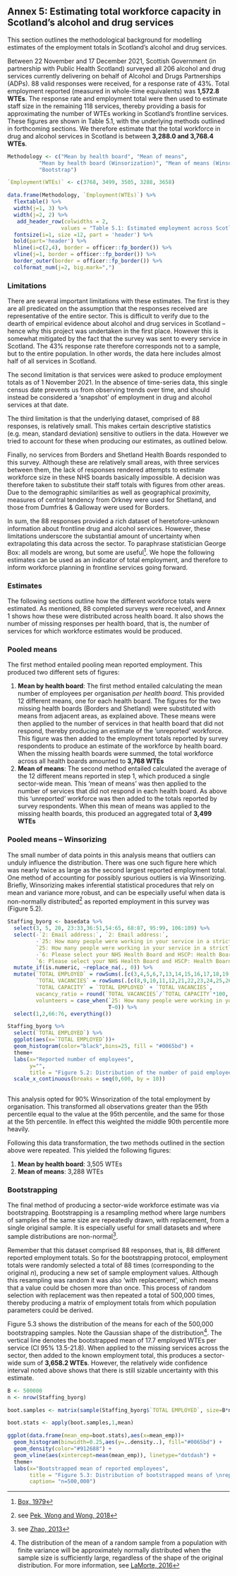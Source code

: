 ## Annex 5: Estimating total workforce capacity in Scotland’s alcohol and drug services

This section outlines the methodological background for modelling estimates of the employment totals in Scotland's alcohol and drug services. 

Between 22 November and 17 December 2021, Scottish Government (in partnership with Public Health Scotland) surveyed all 206 alcohol and drug services currently delivering on behalf of Alcohol and Drugs Partnerships (ADPs). 88 valid responses were received, for a response rate of 43%. Total employment reported (measured in whole-time equivalents) was  **1,572.8 WTEs**. The response rate and employment total were then used to estimate staff size in the remaining 118 services, thereby providing a basis for approximating the number of WTEs working in Scotland’s frontline services. These figures are shown in Table 5.1, with the underlying methods outlined in forthcoming sections. We therefore estimate that the total workforce in drug and alcohol services in Scotland is between **3,288.0 and 3,768.4 WTEs**.

```r
Methodology <- c("Mean by health board", "Mean of means",
          "Mean by health board (Winsorization)", "Mean of means (Winsorization)",
          "Bootstrap")

`Employment(WTEs)` <- c(3768, 3499, 3505, 3288, 3658)

data.frame(Methodology, `Employment(WTEs)`) %>% 
  flextable() %>% 
  width(j=1, 3) %>%
  width(j=2, 2) %>% 
   add_header_row(colwidths = 2,
                 values = "Table 5.1: Estimated employment across Scotland's alcohol and drug services by method") %>% 
  fontsize(i=1, size =12, part = 'header') %>% 
  bold(part='header') %>% 
  hline(i=c(2,4), border = officer::fp_border()) %>% 
  vline(j=1, border = officer::fp_border()) %>% 
  border_outer(border = officer::fp_border()) %>% 
  colformat_num(j=2, big.mark=",")


```

### Limitations

There are several important limitations with these estimates. The first is they are all predicated on the assumption that the responses received are representative of the entire sector. This is difficult to verify due to the dearth of empirical evidence about alcohol and drug services in Scotland – hence why this project was undertaken in the first place. However this is somewhat mitigated by the fact that the survey was sent to every service in Scotland. The 43% response rate therefore corresponds not to a sample, but to the entire population. In other words, the data here includes almost half of all services in Scotland.

The second limitation is that services were asked to produce employment totals as of 1 November 2021. In the absence of time-series data, this single census date prevents us from observing trends over time, and should instead be considered a 'snapshot' of employment in drug and alcohol services at that date.

The third limitation is that the underlying dataset, comprised of 88 responses, is relatively small. This makes certain descriptive statistics (e.g. mean, standard deviation) sensitive to outliers in the data. However we tried to account for these when producing our estimates, as outlined below.

Finally, no services from Borders and Shetland Health Boards responded to this survey. Although these are relatively small areas, with three services between them, the lack of responses rendered attempts to estimate workforce size in these NHS boards basically impossible. A decision was therefore taken to substitute their staff totals with figures from other areas. Due to the demographic similarities as well as geographical proximity, measures of central tendency from Orkney were used for Shetland, and those from Dumfries & Galloway were used for Borders.

In sum, the 88 responses provided a rich dataset of heretofore-unknown information about frontline drug and alcohol services. However, these limitations underscore the substantial amount of uncertainty when extrapolating this data across the sector. To paraphrase statistician George Box: all models are wrong, but some are useful^[[Box, 1979](https://www.sciencedirect.com/science/article/pii/B9780124381506500182?via%3Dihub)]. We hope the following estimates can be used as an indicator of total employment, and therefore to inform workforce planning in frontline services going forward.


### Estimates

The following sections outline how the different workforce totals were estimated. As mentioned, 88 completed surveys were received, and Annex 1 shows how these were distributed across health board. It also shows the number of missing responses per health board, that is, the number of services for which workforce estimates would be produced.

### Pooled means

The first method entailed pooling mean reported employment. This produced two different sets of figures:

  1. **Mean by health board**: The first method entailed calculating the mean number of employees per organisation *per health board*. This provided 12 different means, one for each health board. The figures for the two missing health boards (Borders and Shetland) were substituted with means from adjacent areas, as explained above. These means were then applied to the number of services in that health board that did not respond, thereby producing an estimate of the 'unreported' workforce. This figure was then added to the employment totals reported by survey respondents to produce an estimate of the workforce by health board. When the missing health boards were summed, the total workforce across all health boards amounted to **3,768 WTEs**
  2. **Mean of means**: The second method entailed calculated the average of the 12 different means reported in step 1, which produced a single sector-wide mean. This 'mean of means' was then applied to the number of services that did not respond in each health board. As above this 'unreported' workforce was then added to the totals reported by survey respondents. When this mean of means was applied to the missing health boards, this produced an aggregated total of **3,499 WTEs**

### Pooled means – Winsorizing

The small number of data points in this analysis means that outliers can unduly influence the distribution. There was one such figure here which was nearly twice as large as the second largest reported employment total. One method of accounting for possibly spurious outliers is via Winsorizing. Briefly, Winsorizing makes inferential statistical procedures that rely on mean and variance more robust, and can be especially useful when data is non-normally distributed^[see [Pek, Wong and Wong, 2018](https://www.frontiersin.org/articles/10.3389/fpsyg.2018.02104/full)] as reported employment in this survey was (Figure 5.2).

```r
Staffing_byorg <- basedata %>% 
  select(3, 5, 20, 23:33,36:51,54:65, 68:87, 95:99, 106:109) %>% 
  select(-`2: Email address:`, `2: Email address:`,
         -`25: How many people were working in your service in a strictly volunteer/unpaid capacity as at 1 November 2021:`,
         `25: How many people were working in your service in a strictly volunteer/unpaid capacity as at 1 November 2021:`,
         -`6: Please select your NHS Health Board and HSCP: Health Board`,
         `6: Please select your NHS Health Board and HSCP: Health Board`) %>% 
  mutate_if(is.numeric, ~replace_na(., 0)) %>% 
  mutate(`TOTAL EMPLOYED` = rowSums(.[c(3,4,5,6,7,13,14,15,16,17,18,19,20,29,30,31,32,33,34,41,42,43,44,45,46,47,48,49,50,61,62,63,64,65)]),
         `TOTAL VACANCIES` = rowSums(.[c(8,9,10,11,12,21,22,23,24,25,26,27,28,35,36,37,38,39,40,51,52,53,54,55,56,57,58,59,60)]),
         `TOTAL CAPACITY` = `TOTAL EMPLOYED` + `TOTAL VACANCIES`,
         vacancy_ratio = round(`TOTAL VACANCIES`/`TOTAL CAPACITY`*100, 1),
         volunteers = case_when(`25: How many people were working in your service in a strictly volunteer/unpaid capacity as at 1 November 2021:`>0~1,
                                T~0)) %>% 
  select(1,2,66:76, everything()) 

Staffing_byorg %>% 
  select(`TOTAL EMPLOYED`) %>% 
  ggplot(aes(x=`TOTAL EMPLOYED`))+
  geom_histogram(color="black",bins=25, fill = "#0065bd") +
  theme+
  labs(x="Reported number of employees",
       y="",
       title = "Figure 5.2: Distribution of the number of paid employees by \norganisation") +
  scale_x_continuous(breaks = seq(0,600, by = 10)) 
  

```

This analysis opted for 90% Winsorization of the total employment by organisation. This transformed all observations greater than the 95th percentile equal to the value at the 95th percentile, and the same for those at the 5th percentile. In effect this weighted the middle 90th percentile more heavily.

Following this data transformation, the two methods outlined in the section above were repeated. This yielded the following figures:

  1. **Mean by health board**: 3,505 WTEs
  2. **Mean of means**: 3,288 WTEs


### Bootstrapping

The final method of producing a sector-wide workforce estimate was via bootstrapping. Bootstrapping is a resampling method where large numbers of samples of the same size are repeatedly drawn, with replacement, from a single original sample. It is especially useful for small datasets and where sample distributions are non-normal^[see [Zhao, 2013](https://www.semanticscholar.org/paper/Bootstrapping-Techniques-in-Statistical-Analysis-in-Zhao/626fb3711be2e8154933752de4824d7461e785fb)].

Remember that this dataset comprised 88 responses, that is, 88 different reported employment totals. So for the bootstrapping protocol, employment totals were randomly selected a total of 88 times (corresponding to the original *n*), producing a new set of sample employment values. Although this resampling was random it was also 'with replacement', which means that a value could be chosen more than once. This process of random selection with replacement was then repeated a total of 500,000 times, thereby producing a matrix of employment totals from which population parameters could be derived. 

Figure 5.3 shows the distribution of the means for each of the 500,000 bootstrapping samples. Note the Gaussian shape of the distribution^[The distribution of the mean of a random sample from a population with finite variance will be approximately normally distributed when the sample size is sufficiently large, regardless of the shape of the original distribution. For more information, see [LaMorte, 2016](https://sphweb.bumc.bu.edu/otlt/mph-modules/bs/bs704_probability/BS704_Probability12.html)]. The vertical line denotes the bootstrapped mean of 17.7 employed WTEs per service (CI 95% 13.5-21.8). When applied to the missing services across the sector, then added to the known employment total, this produces a sector-wide sum of **3,658.2 WTEs**. However, the relatively wide confidence interval noted above shows that there is still sizable uncertainty with this estimate.


```r
B <- 500000
n <- nrow(Staffing_byorg)

boot.samples <- matrix(sample(Staffing_byorg$`TOTAL EMPLOYED`, size=B*n, replace=T), B,n)

boot.stats <- apply(boot.samples,1,mean)

ggplot(data.frame(mean_emp=boot.stats),aes(x=mean_emp))+
  geom_histogram(binwidth=0.25,aes(y=..density..), fill="#0065bd") +
  geom_density(color="#912688") +
  geom_vline(aes(xintercept=mean(mean_emp)), linetype="dotdash") +
  theme+
  labs(x="Bootstrapped mean of reported employees",
       title = "Figure 5.3: Distribution of bootstrapped means of \nreported employees (WTEs)",
       caption= "n=500,000")
```
